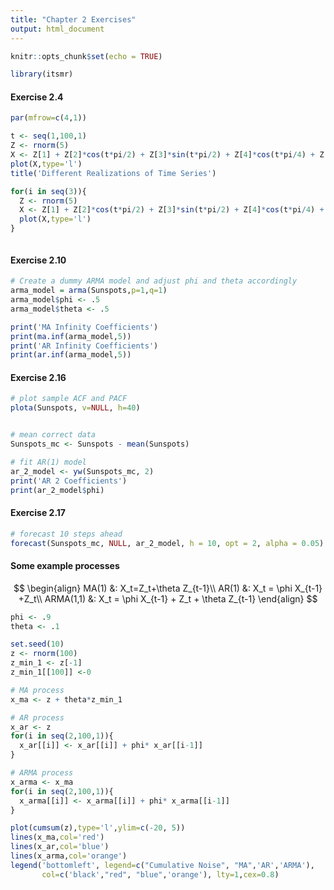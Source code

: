 ```yaml
---
title: "Chapter 2 Exercises"
output: html_document
---
```


```r
knitr::opts_chunk$set(echo = TRUE)
```

```r
library(itsmr)
```

#### Exercise 2.4

```r
par(mfrow=c(4,1))

t <- seq(1,100,1)
Z <- rnorm(5)
X <- Z[1] + Z[2]*cos(t*pi/2) + Z[3]*sin(t*pi/2) + Z[4]*cos(t*pi/4) + Z[5]*sin(t*pi/4)
plot(X,type='l')
title('Different Realizations of Time Series')

for(i in seq(3)){
  Z <- rnorm(5)
  X <- Z[1] + Z[2]*cos(t*pi/2) + Z[3]*sin(t*pi/2) + Z[4]*cos(t*pi/4) + Z[5]*sin(t*pi/4)
  plot(X,type='l')
}



```


#### Exercise 2.10

```r
# Create a dummy ARMA model and adjust phi and theta accordingly
arma_model = arma(Sunspots,p=1,q=1)
arma_model$phi <- .5
arma_model$theta <- .5

print('MA Infinity Coefficients')
print(ma.inf(arma_model,5))
print('AR Infinity Coefficients')
print(ar.inf(arma_model,5))
```

#### Exercise 2.16

```r
# plot sample ACF and PACF 
plota(Sunspots, v=NULL, h=40)


# mean correct data
Sunspots_mc <- Sunspots - mean(Sunspots)

# fit AR(1) model
ar_2_model <- yw(Sunspots_mc, 2)
print('AR 2 Coefficients')
print(ar_2_model$phi)

```

#### Exercise 2.17

```r
# forecast 10 steps ahead
forecast(Sunspots_mc, NULL, ar_2_model, h = 10, opt = 2, alpha = 0.05)
```

#### Some example processes

$$
\begin{align}
  MA(1) &: X_t=Z_t+\theta Z_{t-1}\\
  AR(1) &: X_t = \phi X_{t-1} +Z_t\\
  ARMA(1,1) &: X_t = \phi X_{t-1} + Z_t + \theta Z_{t-1}  
\end{align}
$$

```r
phi <- .9
theta <- .1

set.seed(10)
z <- rnorm(100)
z_min_1 <- z[-1]
z_min_1[[100]] <-0 

# MA process
x_ma <- z + theta*z_min_1

# AR process
x_ar <- z
for(i in seq(2,100,1)){
  x_ar[[i]] <- x_ar[[i]] + phi* x_ar[[i-1]]
}

# ARMA process
x_arma <- x_ma
for(i in seq(2,100,1)){
  x_arma[[i]] <- x_arma[[i]] + phi* x_arma[[i-1]]
}

plot(cumsum(z),type='l',ylim=c(-20, 5))
lines(x_ma,col='red')
lines(x_ar,col='blue')
lines(x_arma,col='orange')
legend('bottomleft', legend=c("Cumulative Noise", "MA",'AR','ARMA'),
       col=c('black',"red", "blue",'orange'), lty=1,cex=0.8)

```



